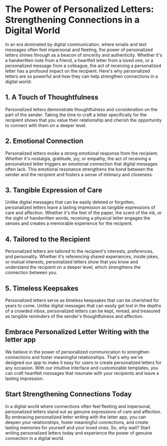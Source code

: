 
# The Power of Personalized Letters: Strengthening Connections in a Digital World

<MdxImage src="/blog/power-personalized-letters.jpg" alt="The Power of Personalized Letters: Strengthening Connections in a Digital World" width={800} height={700} />

In an era dominated by digital communication, where emails and text messages often feel impersonal and fleeting, the power of personalized letters shines through as a beacon of sincerity and authenticity. Whether it's a handwritten note from a friend, a heartfelt letter from a loved one, or a personalized message from a colleague, the act of receiving a personalized letter has a profound impact on the recipient. Here's why personalized letters are so powerful and how they can help strengthen connections in a digital world:

## 1. A Touch of Thoughtfulness

Personalized letters demonstrate thoughtfulness and consideration on the part of the sender. Taking the time to craft a letter specifically for the recipient shows that you value their relationship and cherish the opportunity to connect with them on a deeper level.

## 2. Emotional Connection

Personalized letters evoke a strong emotional response from the recipient. Whether it's nostalgia, gratitude, joy, or empathy, the act of receiving a personalized letter triggers an emotional connection that digital messages often lack. This emotional resonance strengthens the bond between the sender and the recipient and fosters a sense of intimacy and closeness.

## 3. Tangible Expression of Care

Unlike digital messages that can be easily deleted or forgotten, personalized letters leave a lasting impression as tangible expressions of care and affection. Whether it's the feel of the paper, the scent of the ink, or the sight of handwritten words, receiving a physical letter engages the senses and creates a memorable experience for the recipient.

## 4. Tailored to the Recipient

Personalized letters are tailored to the recipient's interests, preferences, and personality. Whether it's referencing shared experiences, inside jokes, or mutual interests, personalized letters show that you know and understand the recipient on a deeper level, which strengthens the connection between you.

## 5. Timeless Keepsakes

Personalized letters serve as timeless keepsakes that can be cherished for years to come. Unlike digital messages that can easily get lost in the depths of a crowded inbox, personalized letters can be kept, reread, and treasured as tangible reminders of the sender's thoughtfulness and affection.

## Embrace Personalized Letter Writing with the letter app

We believe in the power of personalized communication to strengthen connections and foster meaningful relationships. That's why we've designed our app to make it easy for users to create personalized letters for any occasion. With our intuitive interface and customizable templates, you can craft heartfelt messages that resonate with your recipients and leave a lasting impression.

## Start Strengthening Connections Today

In a digital world where connections often feel fleeting and impersonal, personalized letters stand out as genuine expressions of care and affection. By embracing personalized letter writing with the letter app, you can deepen your relationships, foster meaningful connections, and create lasting memories for yourself and your loved ones. So, why wait? Start writing personalized letters today and experience the power of genuine connection in a digital world.